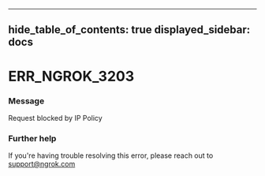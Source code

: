 

---
hide_table_of_contents: true
displayed_sidebar: docs
---


# ERR_NGROK_3203

### Message
Request blocked by IP Policy

<ErrorDetails />



### Further help
If you're having trouble resolving this error, please reach out to [support@ngrok.com](mailto:support@ngrok.com?subject=Help%20with%20ERR_NGROK_3203)

